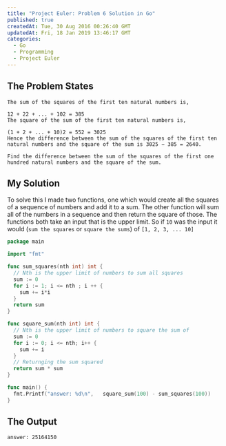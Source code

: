 ```yaml
---
title: "Project Euler: Problem 6 Solution in Go"
published: true
createdAt: Tue, 30 Aug 2016 00:26:40 GMT
updatedAt: Fri, 18 Jan 2019 13:46:17 GMT
categories:
  - Go
  - Programming
  - Project Euler
---
```


## The Problem States

```text
The sum of the squares of the first ten natural numbers is,

12 + 22 + ... + 102 = 385
The square of the sum of the first ten natural numbers is,

(1 + 2 + ... + 10)2 = 552 = 3025
Hence the difference between the sum of the squares of the first ten natural numbers and the square of the sum is 3025 − 385 = 2640.

Find the difference between the sum of the squares of the first one hundred natural numbers and the square of the sum.
```

## My Solution

To solve this I made two functions, one which would create all the squares of a sequence of numbers and add it to a
sum. The other function will sum all of the numbers in a sequence and then return the square of those. The functions
both take an input that is the upper limit. So if `10` was the input it would (`sum the squares` or `square the sums`)
of `[1, 2, 3, ... 10]`

```go
package main

import "fmt"

func sum_squares(nth int) int {
  // Nth is the upper limit of numbers to sum all squares
  sum := 0
  for i := 1; i <= nth ; i ++ {
    sum += i*i
  }
  return sum
}

func square_sum(nth int) int {
  // Nth is the upper limit of numbers to square the sum of
  sum := 0
  for i := 0; i <= nth; i++ {
    sum += i
  }
  // Returnging the sum squared
  return sum * sum
}

func main() {
  fmt.Printf("answer: %d\n",   square_sum(100) - sum_squares(100))
}
```

## The Output

```text
answer: 25164150
```
